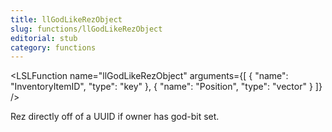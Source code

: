 ```yaml
---
title: llGodLikeRezObject
slug: functions/llGodLikeRezObject
editorial: stub
category: functions
---
```


<LSLFunction
	name="llGodLikeRezObject"
	arguments={[
	{
		"name": "InventoryItemID",
		"type": "key"
	},
	{
		"name": "Position",
		"type": "vector"
	}
]}
/>

Rez directly off of a UUID if owner has god-bit set.
